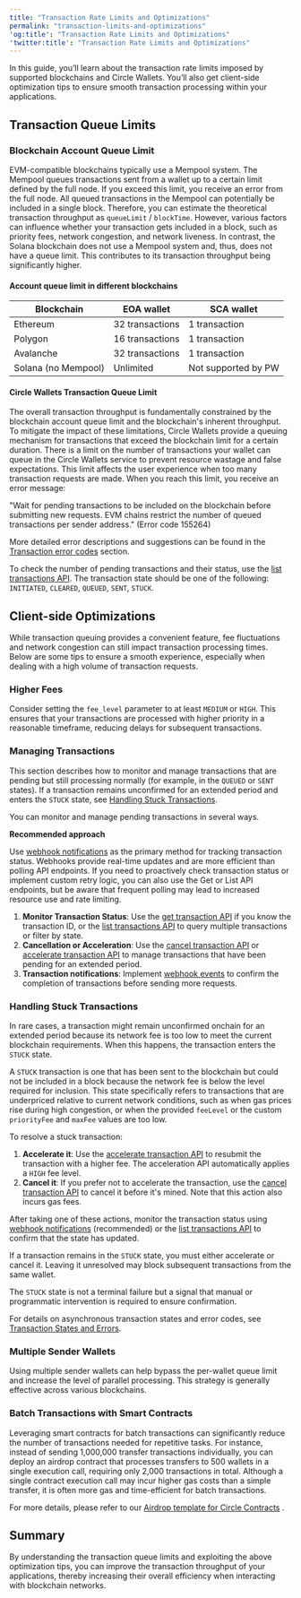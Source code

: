 ```yaml
---
title: "Transaction Rate Limits and Optimizations"
permalink: "transaction-limits-and-optimizations"
'og:title': "Transaction Rate Limits and Optimizations"
'twitter:title': "Transaction Rate Limits and Optimizations"
---
```


In this guide, you’ll learn about the transaction rate limits imposed by
supported blockchains and Circle Wallets. You’ll also get client-side
optimization tips to ensure smooth transaction processing within your
applications.

## Transaction Queue Limits

### Blockchain Account Queue Limit

EVM-compatible blockchains typically use a Mempool system. The Mempool queues
transactions sent from a wallet up to a certain limit defined by the full node.
If you exceed this limit, you receive an error from the full node. All queued
transactions in the Mempool can potentially be included in a single block.
Therefore, you can estimate the theoretical transaction throughput as
`queueLimit` / `blockTime`. However, various factors can influence whether your
transaction gets included in a block, such as priority fees, network congestion,
and network liveness. In contrast, the Solana blockchain does not use a Mempool
system and, thus, does not have a queue limit. This contributes to its
transaction throughput being significantly higher.

#### Account queue limit in different blockchains

| Blockchain | EOA wallet | SCA wallet |
| --- | --- | --- |
| Ethereum | 32 transactions | 1 transaction |
| Polygon | 16 transactions | 1 transaction |
| Avalanche | 32 transactions | 1 transaction |
| Solana (no Mempool) | Unlimited | Not supported by PW |

#### Circle Wallets Transaction Queue Limit

The overall transaction throughput is fundamentally constrained by the
blockchain account queue limit and the blockchain's inherent throughput. To
mitigate the impact of these limitations, Circle Wallets provide a queuing
mechanism for transactions that exceed the blockchain limit for a certain
duration. There is a limit on the number of transactions your wallet can queue
in the Circle Wallets service to prevent resource wastage and false
expectations. This limit affects the user experience when too many transaction
requests are made. When you reach this limit, you receive an error message:

<Danger>

"Wait for pending transactions to be included on the blockchain before
submitting new requests. EVM chains restrict the number of queued transactions
per sender address." (Error code 155264)

</Danger>

More detailed error descriptions and suggestions can be found in the
[Transaction error codes](/w3s/synchronous-errors#transaction-error-codes-155201---155299)
section.

To check the number of pending transactions and their status, use the
[list transactions API](/api-reference/wallets/developer-controlled-wallets/list-transactions).
The transaction state should be one of the following: `INITIATED`, `CLEARED`,
`QUEUED`, `SENT`, `STUCK`.

## Client-side Optimizations

While transaction queuing provides a convenient feature, fee fluctuations and
network congestion can still impact transaction processing times. Below are some
tips to ensure a smooth experience, especially when dealing with a high volume
of transaction requests.

### Higher Fees

Consider setting the `fee_level` parameter to at least `MEDIUM` or `HIGH`. This
ensures that your transactions are processed with higher priority in a
reasonable timeframe, reducing delays for subsequent transactions.

### Managing Transactions

This section describes how to monitor and manage transactions that are pending
but still processing normally (for example, in the `QUEUED` or `SENT` states).
If a transaction remains unconfirmed for an extended period and enters the
`STUCK` state, see [Handling Stuck Transactions](#handling-stuck-transactions).

You can monitor and manage pending transactions in several ways.

<Info>

**Recommended approach**

Use [webhook notifications](/wallets/webhook-logs) as the primary method for
tracking transaction status. Webhooks provide real-time updates and are more
efficient than polling API endpoints. If you need to proactively check
transaction status or implement custom retry logic, you can also use the Get
or List API endpoints, but be aware that frequent polling may lead to
increased resource use and rate limiting.

</Info>

1. **Monitor Transaction Status**: Use the
   [get transaction API](/api-reference/wallets/developer-controlled-wallets/get-transaction)
   if you know the transaction ID, or the
   [list transactions API](/api-reference/wallets/developer-controlled-wallets/list-transactions)
   to query multiple transactions or filter by state.
2. **Cancellation or Acceleration**: Use the
   [cancel transaction API](/api-reference/wallets/developer-controlled-wallets/create-developer-transaction-cancel)
   or
   [accelerate transaction API](/api-reference/wallets/developer-controlled-wallets/create-developer-transaction-accelerate)
   to manage transactions that have been pending for an extended period.
3. **Transaction notifications**: Implement
   [webhook events](/wallets/webhook-logs) to confirm the completion of
   transactions before sending more requests.

### Handling Stuck Transactions

In rare cases, a transaction might remain unconfirmed onchain for an extended
period because its network fee is too low to meet the current blockchain
requirements. When this happens, the transaction enters the `STUCK` state.

A `STUCK` transaction is one that has been sent to the blockchain but could not
be included in a block because the network fee is below the level required for
inclusion. This state specifically refers to transactions that are underpriced
relative to current network conditions, such as when gas prices rise during high
congestion, or when the provided `feeLevel` or the custom `priorityFee` and
`maxFee` values are too low.

To resolve a stuck transaction:

1. **Accelerate it**: Use the
   [accelerate transaction API](/api-reference/wallets/developer-controlled-wallets/create-developer-transaction-accelerate)
   to resubmit the transaction with a higher fee. The acceleration API
   automatically applies a `HIGH` fee level.
2. **Cancel it**: If you prefer not to accelerate the transaction, use the
   [cancel transaction API](/api-reference/wallets/developer-controlled-wallets/create-developer-transaction-cancel)
   to cancel it before it's mined. Note that this action also incurs gas fees.

After taking one of these actions, monitor the transaction status using
[webhook notifications](/wallets/webhook-logs) (recommended) or the
[list transactions API](/api-reference/wallets/developer-controlled-wallets/list-transactions)
to confirm that the state has updated.

If a transaction remains in the `STUCK` state, you must either accelerate or
cancel it. Leaving it unresolved may block subsequent transactions from the same
wallet.

The `STUCK` state is not a terminal failure but a signal that manual or
programmatic intervention is required to ensure confirmation.

<Info>

For details on asynchronous transaction states and error codes, see
[Transaction States and Errors](/w3s/asynchronous-states-and-statuses).

</Info>

### Multiple Sender Wallets

Using multiple sender wallets can help bypass the per-wallet queue limit and
increase the level of parallel processing. This strategy is generally effective
across various blockchains.

### Batch Transactions with Smart Contracts

Leveraging smart contracts for batch transactions can significantly reduce the
number of transactions needed for repetitive tasks. For instance, instead of
sending 1,000,000 transfer transactions individually, you can deploy an airdrop
contract that processes transfers to 500 wallets in a single execution call,
requiring only 2,000 transactions in total. Although a single contract execution
call may incur higher gas costs than a simple transfer, it is often more gas and
time-efficient for batch transactions.

For more details, please refer to our
[Airdrop template for Circle Contracts](/contracts/airdrop) .

## Summary

By understanding the transaction queue limits and exploiting the above
optimization tips, you can improve the transaction throughput of your
applications, thereby increasing their overall efficiency when interacting with
blockchain networks.